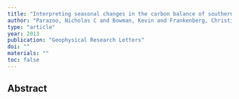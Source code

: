 ```yaml
---
title: "Interpreting seasonal changes in the carbon balance of southern Amazonia using measurements of XCO2 and chlorophyll fluorescence from GOSAT"
author: "Parazoo, Nicholas C and Bowman, Kevin and Frankenberg, Christian and Lee, Jung-Eun and Fisher, Joshua B and Worden, John and Jones, Dylan BA and Berry, Joseph and Collatz, G James and Baker, Ian T and others"
type: "article"
year: 2013
publication: "Geophysical Research Letters"
doi: ""
materials: ""
toc: false
---
```


## Abstract

